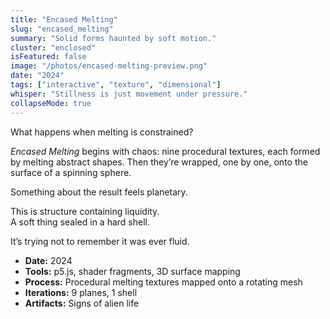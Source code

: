 ```yaml
---
title: "Encased Melting"
slug: "encased_melting"
summary: "Solid forms haunted by soft motion."
cluster: "enclosed"
isFeatured: false
image: "/photos/encased-melting-preview.png"
date: "2024"
tags: ["interactive", "texture", "dimensional"]
whisper: "Stillness is just movement under pressure."
collapseMode: true
---
```



<ProjectOverview>
What happens when melting is constrained?

*Encased Melting* begins with chaos: nine procedural textures, each formed by melting abstract shapes. Then they’re wrapped, one by one, onto the surface of a spinning sphere.

Something about the result feels planetary.  

This is structure containing liquidity.  
A soft thing sealed in a hard shell.
</ProjectOverview>

<MediaSection title="Orbital Skins">
<div className="grid grid-cols-1 sm:grid-cols-3 gap-4 px-4 sm:px-6 md:px-8">
    <ZoomImage src="/photos/texture0.png" alt="Texture 0" />
    <ZoomImage src="/photos/texture1.png" alt="Texture 1" />
    <ZoomImage src="/photos/texture2.png" alt="Texture 2" />
    <ZoomImage src="/photos/texture3.png" alt="Texture 3" />
    <ZoomImage src="/photos/texture4.png" alt="Texture 4" />
    <ZoomImage src="/photos/texture5.png" alt="Texture 5" />
    <ZoomImage src="/photos/texture6.png" alt="Texture 6" />
    <ZoomImage src="/photos/texture7.png" alt="Texture 7" />
    <ZoomImage src="/photos/texture8.png" alt="Texture 8" />
  </div>
</MediaSection>

<MediaSection title="Encapsulation Test Chamber">
  <MediaItem
    title="Encased Melting"
    description="The orb responds to touch. Each texture has its own gravity."
  >
    <EncasedMeltingSphere />
  </MediaItem>
</MediaSection>

<FieldNote>
It’s trying not to remember it was ever fluid.
</FieldNote>

<CollapseMetadata>
  <ul>
    <li><strong>Date:</strong> 2024</li>
    <li><strong>Tools:</strong> p5.js, shader fragments, 3D surface mapping</li>
    <li><strong>Process:</strong> Procedural melting textures mapped onto a rotating mesh</li>
    <li><strong>Iterations:</strong> 9 planes, 1 shell</li>
    <li><strong>Artifacts:</strong> Signs of alien life</li>
  </ul>
</CollapseMetadata>

<CallToAction email="aaron.demby.jones@gmail.com" />
